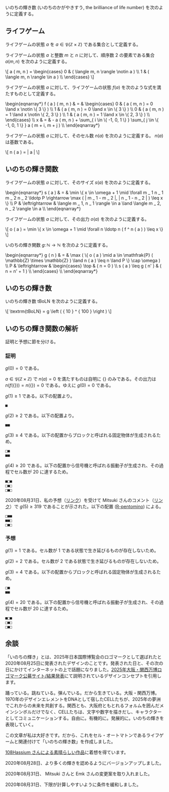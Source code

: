 いのちの輝き数 (いのちのかがやきすう, the brilliance of life number) を次のように定義する。

== ライフゲーム ==

ライフゲームの状態 \( a \) を \( a \in \mathfrak{P} ( \mathbb{Z} \times \mathbb{Z} ) \) である集合として定義する。

ライフゲームの状態 \( a \) と整数 \( m \) と \( n \) に対して、順序数 \( 2 \) の要素である集合 \( a ( m, n ) \) を次のように定義する。

<nowiki>\[
  a ( m, n ) = \begin{cases}
    0 & ( \langle m, n \rangle \notin a ) \\
    1 & ( \langle m, n \rangle \in    a ) \\
  \end{cases}
\]</nowiki>

ライフゲームの状態 \( a \) に対して、ライフゲームの状態 \( f ( a ) \) を次のような式を満たすものとして定義する。

<nowiki>\begin{eqnarray*}
  f ( a ) ( m, n ) & = & \begin{cases}
    0 & ( a ( m, n ) = 0 \land x \notin \{ 3 \}    ) \\
    1 & ( a ( m, n ) = 0 \land x \in    \{ 3 \}    ) \\
    0 & ( a ( m, n ) = 1 \land x \notin \{ 2, 3 \} ) \\
    1 & ( a ( m, n ) = 1 \land x \in    \{ 2, 3 \} ) \\
  \end{cases} \\
  x                & = & - a ( m, n ) + \sum_{ i \in \{ -1, 0, 1 \} } \sum_{ j \in \{ -1, 0, 1 \} } a ( m + i, m + j ) \\
\end{eqnarray*}</nowiki>

ライフゲームの状態 \( a \) に対して、そのセル数 \( n ( a ) \) を次のように定義する。 \( n ( a ) \) は基数である。

<nowiki>\[
  n ( a ) = | a |
\]</nowiki>

== いのちの輝き関数 ==

ライフゲームの状態 \( a \) に対して、そのサイズ \( s ( a ) \) を次のように定義する。

<nowiki>\begin{eqnarray*}
  s ( a ) & =               & \min \{ x \in \omega + 1 \mid \forall m _ 1 n _ 1 m _ 2 n _ 2 \ldotp P \rightarrow \max ( | m _ 1 - m _ 2 |, | n _ 1 - n _ 2 | ) \leq x \} \\
  P       & \leftrightarrow & \langle m _ 1,  n _ 1 \rangle \in a \land \langle m _ 2,  n _ 2 \rangle \in a \\
\end{eqnarray*}</nowiki>

ライフゲームの状態 \( a \) に対して、その出力 \( o ( a ) \) を次のように定義する。

<nowiki>\[
  o ( a ) = \min \{ x \in \omega + 1 \mid \forall n \ldotp n ( f ^ n ( a ) ) \leq x \}
\]</nowiki>

いのちの輝き関数 \( g \colon \mathbb{N} \rightarrow \mathbb{N} \) を次のように定義する。

<nowiki>\begin{eqnarray*}
  g ( n ) & =               & \max ( \{ o ( a ) \mid a \in \mathfrak{P} ( \mathbb{Z} \times \mathbb{Z} ) \land n ( a ) \leq n \land P \} \cap \omega ) \\
  P       & \leftrightarrow & \begin{cases}
    \top                  & ( n = 0      ) \\
    s ( a ) \leq g ( n' ) & ( n = n' + 1 ) \\
  \end{cases} \\
\end{eqnarray*}</nowiki>

== いのちの輝き数 ==

いのちの輝き数 \( \textrm{tBoLN} \) を次のように定義する。

<nowiki>\[
  \textrm{tBoLN} = g \left ( { 10 } ^ { 100 } \right )
\]</nowiki>

== いのちの輝き関数の解析 ==

証明と予想に節を分ける。

=== 証明 ===

\( g ( 0 ) = 0 \) である。

\( a \in \mathfrak{P} ( \mathbb{Z} \times \mathbb{Z} ) \) で \( n ( a ) = 0 \) を満たすものは自明に \( \{ \} \) のみである。その出力は \( n ( f ( \{ \} ) ) = n ( \{ \} ) = 0 \) である。ゆえに \( g ( 0 ) = 0 \) である。

\( g ( 1 ) \geq 1 \) である。以下の配置より。

<pre>
■
</pre>

\( g ( 2 ) \geq 2 \) である。以下の配置より。

<pre>
■■
</pre>

\( g ( 3 ) \geq 4 \) である。以下の配置からブロックと呼ばれる固定物体が生成されるため。

<pre>
□■
■■
</pre>

\( g ( 4 ) \geq 20 \) である。以下の配置から信号機と呼ばれる振動子が生成され、その過程でセル数が \( 20 \) に達するため。

<pre>
■□■
□■□
□■□
</pre>

2020年08月31日、私の予想（[https://googology.wikia.org/ja/wiki/%E3%83%A6%E3%83%BC%E3%82%B6%E3%83%BC%E3%83%96%E3%83%AD%E3%82%B0%E3%83%BB%E3%82%B3%E3%83%A1%E3%83%B3%E3%83%88:Hexirp/(2020-08-27)_%E3%81%84%E3%81%AE%E3%81%A1%E3%81%AE%E8%BC%9D%E3%81%8D%E6%95%B0/@comment-44176117-20200831005213/@comment-38764438-20200831031535?oldid=28123 リンク]）を受けて Mitsuki さんのコメント（[https://googology.wikia.org/ja/wiki/%E3%83%A6%E3%83%BC%E3%82%B6%E3%83%BC%E3%83%96%E3%83%AD%E3%82%B0%E3%83%BB%E3%82%B3%E3%83%A1%E3%83%B3%E3%83%88:Hexirp/(2020-08-27)_%E3%81%84%E3%81%AE%E3%81%A1%E3%81%AE%E8%BC%9D%E3%81%8D%E6%95%B0/@comment-44176117-20200831005213/@comment-44176117-20200831035920?oldid=28131 リンク]）で \( g ( 5 ) \geq 319 \) であることが示された。以下の配置 ([https://www.conwaylife.com/wiki/R-pentomino R-pentomino]) による。

<pre>
□■■
■■□
□■□
</pre>

=== 予想 ===

\( g ( 1 ) = 1 \) である。セル数が \( 1 \) である状態で生き延びるものが存在しないため。

\( g ( 2 ) = 2 \) である。セル数が \( 2 \) である状態で生き延びるものが存在しないため。

\( g ( 3 ) = 4 \) である。以下の配置からブロックと呼ばれる固定物体が生成されるため。

<pre>
□■
■■
</pre>

\( g ( 4 ) = 20 \) である。以下の配置から信号機と呼ばれる振動子が生成され、その過程でセル数が \( 20 \) に達するため。

<pre>
■□■
□■□
□■□
</pre>

== 余談 ==

「いのちの輝き」とは、2025年日本国際博覧会のロゴマークとして選ばれたと2020年08月25日に発表されたデザインのことです。発表された日と、その次の日にかけてインターネットの上で話題になりました。[https://logo.expo2025.or.jp/logo_announcement.html 2025年大阪・関西万博ロゴマーク公募サイト/結果発表]にて説明されているデザインコンセプトを引用します。

<blockquote cite="https://logo.expo2025.or.jp/logo_announcement.html">踊っている。跳ねている。弾んでいる。だから生きている。大阪・関西万博。1970年のデザインエレメントをDNAとして宿したCELLたちが、2025年の夢洲でこれからの未来を共創する。関西とも、大阪府ともとれるフォルムを囲んだメインシンボルだけでなく、CELLたちは、文字や数字を描きだし、キャラクターとしてコミュニケーションする。自由に。有機的に。発展的に。いのちの輝きを表現していく。</blockquote>

この文章が私は大好きです。だから、これをセル・オートマトンであるライフゲームと関連付けて「いのちの輝き数」を作成しました。

[https://twitter.com/1Hassium/status/1298914316247134210 108Hassium さんによる素晴らしい作品]に着想を得ています。

2020年08月28日、より多くの輝きを認めるようにバージョンアップしました。

2020年08月31日、 Mitsuki さんと Emk さんの変更案を取り入れました。

2020年08月31日、下限が計算しやすいように条件を緩和しました。
